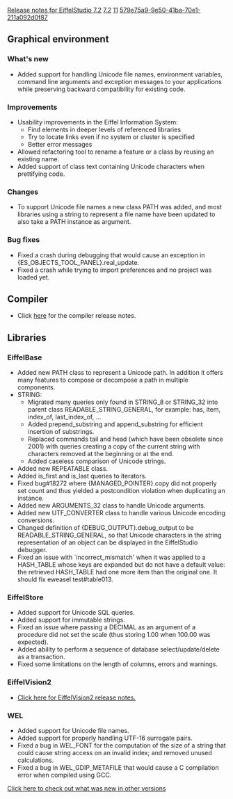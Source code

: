 [[Property:title|Release notes for EiffelStudio 7.2]]
[[Property:link_title|7.2]]
[[Property:weight|11]]
[[Property:uuid|579e75a9-9e50-41ba-70e1-211a092d0f87]]
==Graphical environment==

===What's new===
* Added support for handling Unicode file names, environment variables, command line arguments and exception messages to your applications while preserving backward compatibility for existing code.

===Improvements===
* Usability improvements in the Eiffel Information System:
** Find elements in deeper levels of referenced libraries
** Try to locate links even if no system or cluster is specified
** Better error messages
* Allowed refactoring tool to rename a feature or a class by reusing an existing name.
* Added support of class text containing Unicode characters when prettifying code.

===Changes===
* To support Unicode file names a new class <e>PATH</e> was added, and most libraries using a string to represent a file name have been updated to also take a <e>PATH</e> instance as argument.

===Bug fixes===
* Fixed a crash during debugging that would cause an exception in <e>{ES_OBJECTS_TOOL_PANEL}.real_update</e>.
* Fixed a crash while trying to import preferences and no project was loaded yet.

==Compiler==
* Click [[Major changes between ISE Eiffel 7.1 and ISE Eiffel 7.2|here]] for the compiler release notes.

==Libraries==

===EiffelBase===
* Added new <e>PATH</e> class to represent a Unicode path. In addition it offers many features to compose or decompose a path in multiple components.
* <e>STRING</e>:
** Migrated many queries only found in <e>STRING_8</e> or <e>STRING_32</e> into parent class <e>READABLE_STRING_GENERAL</e>, for example: <e>has</e>, <e>item</e>, <e>index_of</e>, <e>last_index_of</e>, ...
** Added <e>prepend_substring</e> and <e>append_substring</e> for efficient insertion of substrings.
** Replaced commands <e>tail</e> and <e>head</e> (which have been obsolete since 2001) with queries creating a copy of the current string with characters removed at the beginning or at the end.
** Added caseless comparison of Unicode strings.
* Added new <e>REPEATABLE</e> class.
* Added <e>is_first</e> and <e>is_last</e> queries to iterators.
* Fixed bug#18272 where <e>{MANAGED_POINTER}.copy</e> did not properly set <e>count</e> and thus yielded a postcondition violation when duplicating an instance.
* Added new <e>ARGUMENTS_32</e> class to handle Unicode arguments.
* Added new <e>UTF_CONVERTER</e> class to handle various Unicode encoding conversions.
* Changed definition of <e>{DEBUG_OUTPUT}.debug_output</e> to be <e>READABLE_STRING_GENERAL</e>, so that Unicode characters in the string representation of an object can be displayed in the EiffelStudio debugger.
* Fixed an issue with `<e>incorrect_mismatch</e>' when it was applied to a <e>HASH_TABLE</e> whose keys are expanded but do not have a default value: the retrieved <e>HASH_TABLE</e> had one more item than the original one. It should fix eweasel test#table013.

===EiffelStore===
* Added support for Unicode SQL queries.
* Added support for immutable strings.
* Fixed an issue where passing a <e>DECIMAL</e> as an argument of a procedure did not set the scale (thus storing 1.00 when 100.00 was expected).
* Added ability to perform a sequence of database select/update/delete as a transaction.
* Fixed some limitations on the length of columns, errors and warnings.

===EiffelVision2===
* [[Revisions and Bug Fixes|Click here for EiffelVision2 release notes.]]

===WEL===
* Added support for Unicode file names.
* Added support for properly handling UTF-16 surrogate pairs.
* Fixed a bug in <e>WEL_FONT</e> for the computation of the size of a string that could cause string access on an invalid index; and removed unused calculations.
* Fixed a bug in <e>WEL_GDIP_METAFILE</e> that would cause a C compilation error when compiled using GCC.

[[EiffelStudio release notes|Click here to check out what was new in other versions]]

